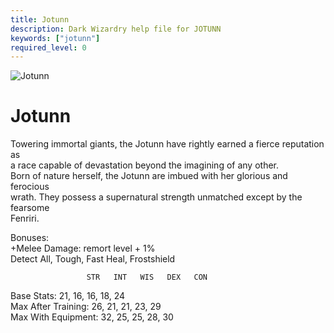 ```yaml
---
title: Jotunn
description: Dark Wizardry help file for JOTUNN
keywords: ["jotunn"]
required_level: 0
---
```


<div className="race-card">
  <div className="race-header">
    <img src="/assets/jotunn.png" alt="Jotunn" className="race-image" />
    <h1 className="race-title">Jotunn</h1>
  </div>

  Towering immortal giants, the Jotunn have rightly earned a fierce reputation as  
  a race capable of devastation beyond the imagining of any other.  
  Born of nature herself, the Jotunn are imbued with her glorious and ferocious  
  wrath. They possess a supernatural strength unmatched except by the fearsome  
  Fenriri.
</div>  

Bonuses:  
         +Melee Damage:                    remort level + 1%  
         Detect All, Tough, Fast Heal, Frostshield  

                     STR   INT   WIS   DEX   CON  
Base Stats:          21,   16,   16,   18,   24  
Max After Training:  26,   21,   21,   23,   29  
Max With Equipment:  32,   25,   25,   28,   30